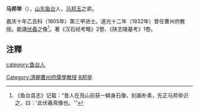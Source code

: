 '''马邦举'''（{{bd|?||?|}}），[[山东|山东]][[鱼台|鱼台]]人，[[马邦玉|马邦玉]]之弟。

嘉庆十年乙丑科（1805年）第三甲进士。道光十二年（1832年）曾任曹州府教授。能識[[伏羲|伏羲]]之像<ref>《鱼台县志》记载：“昔人在凫山前获一鳞身石像，刻画朴素，先正马邦举识之，曰：'此伏羲真像也。'”</ref>。著《汉石经考略》2卷、《陕志陵墓考》1卷。

== 注釋 ==
{{reflist}}

{{DEFAULTSORT:Ma馬}}
{{嘉慶十年乙丑科殿試金榜}}
[[Category:清朝曹州府儒學教授|Category:清朝曹州府儒學教授]]
[[category:鱼台人|category:鱼台人]]
[[Category:马姓|B邦举]]